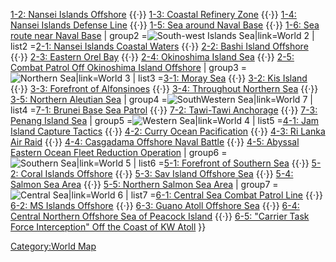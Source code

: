 {{Navbox
| name       =Template:Navbox World
| state      =collapsed
| title      =World Navigation
| group1     =[[File:IcoArea1.png|Naval Base Sea|link=World 1]]
| list1      =[[World 1#1-1|1-1: Sea in front of the Naval Base]] {{·}} [[World 1#1-2|1-2: Nansei Islands Offshore]] {{·}} [[World 1#1-3|1-3: Coastal Refinery Zone]] {{·}} [[World 1#1-4|1-4: Nansei Islands Defense Line]] {{·}} [[World 1#1-5|1-5: Sea around Naval Base]] {{·}} [[World 1#1-6|1-6: Sea route near Naval Base]]
| group2     =[[File:IcoArea2.png|South-west Islands Sea|link=World 2]]
| list2      =[[World 2#2-1|2-1: Nansei Islands Coastal Waters]] {{·}} [[World 2#2-2|2-2: Bashi Island Offshore]] {{·}} [[World 2#2-3|2-3: Eastern Orel Bay]] {{·}} [[World 2#2-4|2-4: Okinoshima Island Sea]] {{·}} [[World 2#2-5|2-5: Combat Patrol Off Okinoshima Island Offshore]]
| group3     =[[File:IcoArea3.png|Northern Sea|link=World 3]]
| list3      =[[World 3#3-1|3-1: Moray Sea]] {{·}} [[World 3#3-2|3-2: Kis Island]] {{·}} [[World 3#3-3|3-3: Forefront of Alfonsinoes]] {{·}} [[World 3#3-4|3-4: Throughout Northern Sea]] {{·}} [[World 3#3-5|3-5: Northern Aleutian Sea]]
| group4     =[[File:IcoArea7.png|SouthWestern Sea|link=World 7]]
| list4      =[[World 7#7-1|7-1: Brunei Base Sea Patrol]] {{·}} [[World 7#7-2|7-2: Tawi-Tawi Anchorage]] {{·}} [[World 7#7-3|7-3: Penang Island Sea]] 
| group5     =[[File:IcoArea4.png|Western Sea|link=World 4]]
| list5      =[[World 4#4-1|4-1: Jam Island Capture Tactics]] {{·}} [[World 4#4-2|4-2: Curry Ocean Pacification]] {{·}} [[World 4#4-3|4-3: Ri Lanka Air Raid]] {{·}} [[World 4#4-4|4-4: Casgadama Offshore Naval Battle]] {{·}} [[World 4#4-5|4-5: Abyssal Eastern Ocean Fleet Reduction Operation]]
| group6     =[[File:IcoArea5.png|Southern Sea|link=World 5]]
| list6     =[[World 5#5-1|5-1: Forefront of Southern Sea]] {{·}} [[World 5#5-2|5-2: Coral Islands Offshore]] {{·}} [[World 5#5-3|5-3: Sav Island Offshore Sea]] {{·}} [[World 5#5-4|5-4: Salmon Sea Area]] {{·}} [[World 5#5-5|5-5: Northern Salmon Sea Area]]
| group7     =[[File:IcoArea6.png|Central Sea|link=World 6]]
| list7      =[[World 6#6-1|6-1: Central Sea Combat Patrol Line]] {{·}} [[World 6#6-2|6-2: MS Islands Offshore]] {{·}} [[World 6#6-3|6-3: Guano Atoll Offshore Sea]] {{·}} [[World 6#6-4|6-4: Central Northern Offshore Sea of Peacock Island]] {{·}} [[World 6#6-5|6-5: "Carrier Task Force Interception" Off the Coast of KW Atoll]] 
}}
[[Category:World Map]]<noinclude><!--PLEASE DO NOT ADD DOCUMENTATION/CATEGORIES/INTERWIKIS HERE-->
{{Documentation}}
<!--MAKE ADDITIONS TO THE /doc SUBPAGE INSTEAD, THANKS--></noinclude>